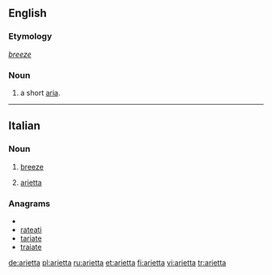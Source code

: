 ==English==

===Etymology===
{{etyl|it}} ''[[breeze]]''

===Noun===
{{en-noun}}

# {{music}} a short [[aria]].

----

==Italian==

===Noun===
{{it-noun|ariett|f|a|e}}

# [[breeze]]
# {{music|lang=it}} [[#English|arietta]]

===Anagrams===
* {{alphagram|aaeirtt}}
* [[rateati#Italian|rateati]]
* [[tariate#Italian|tariate]]
* [[traiate#Italian|traiate]]

[[de:arietta]]
[[pl:arietta]]
[[ru:arietta]]
[[et:arietta]]
[[fi:arietta]]
[[vi:arietta]]
[[tr:arietta]]